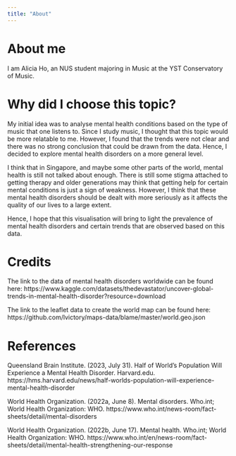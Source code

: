 ```yaml
---
title: "About"
---
```


# About me

I am Alicia Ho, an NUS student majoring in Music at the YST Conservatory of Music.

# Why did I choose this topic?
My initial idea was to analyse mental health conditions based on the type of music that one listens to. Since I study music, I thought that this topic would be more relatable to me. However, I found that the trends were not clear and there was no strong conclusion that could be drawn from the data. Hence, I decided to explore mental health disorders on a more general level.

I think that in Singapore, and maybe some other parts of the world, mental health is still not talked about enough. There is still some stigma attached to getting therapy and older generations may think that getting help for certain mental conditions is just a sign of weakness. However, I think that these mental health disorders should be dealt with more seriously as it affects the quality of our lives to a large extent. 

Hence, I hope that this visualisation will bring to light the prevalence of mental health disorders and certain trends that are observed based on this data. 

# Credits

The link to the data of mental health disorders worldwide can be found here: https://www.kaggle.com/datasets/thedevastator/uncover-global-trends-in-mental-health-disorder?resource=download

The link to the leaflet data to create the world map can be found here:
https://github.com/lvictory/maps-data/blame/master/world.geo.json 

# References
Queensland Brain Institute. (2023, July 31). Half of World’s Population Will Experience a Mental Health Disorder. Harvard.edu. https://hms.harvard.edu/news/half-worlds-population-will-experience-mental-health-disorder

World Health Organization. (2022a, June 8). Mental disorders. Who.int; World Health Organization: WHO. https://www.who.int/news-room/fact-sheets/detail/mental-disorders

World Health Organization. (2022b, June 17). Mental health. Who.int; World Health Organization: WHO. https://www.who.int/en/news-room/fact-sheets/detail/mental-health-strengthening-our-response

